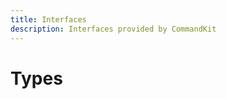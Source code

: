 ```yaml
---
title: Interfaces
description: Interfaces provided by CommandKit
---
```


# Types

<Cards><Card title="AutocompleteProps" description="Props for autocomplete command run functions." href="/docs/types/AutocompleteProps" />

<Card title="CommandContext" description="Represents a command context." href="/docs/types/CommandContext" />

<Card title="CommandFileObject" description="Represents a command file." href="/docs/types/CommandFileObject" />

<Card title="CommandKitConfig" description="No description available." href="/docs/types/CommandKitConfig" />

<Card title="CommandKitData" description="Private data for the CommandKit class." href="/docs/types/CommandKitData" />

<Card title="CommandKitOptions" description="Options for instantiating a CommandKit handler." href="/docs/types/CommandKitOptions" />

<Card title="CommandOptions" description="Additional command configuration options." href="/docs/types/CommandOptions" />

<Card title="CommandProps" description="Props for command run functions." href="/docs/types/CommandProps" />

<Card title="ContextMenuCommandProps" description="Props for context menu command run functions." href="/docs/types/ContextMenuCommandProps" />

<Card title="MessageContextMenuCommandProps" description="Props for message context menu command run functions." href="/docs/types/MessageContextMenuCommandProps" />

<Card title="SlashCommandProps" description="Props for slash (chat input) command run functions." href="/docs/types/SlashCommandProps" />

<Card title="UserContextMenuCommandProps" description="Props for user context menu command run functions." href="/docs/types/UserContextMenuCommandProps" />

<Card title="ValidationProps" description="Props for command validation functions." href="/docs/types/ValidationProps" />

<Card title="CommandData" description="No description available." href="/docs/types/CommandData" />

<Card title="CommandKitButtonBuilderInteractionCollectorDispatch" description="The handler to run when a button is clicked. This handler is called with the interaction as the first argument.
If the first argument is null, it means that the interaction collector has been destroyed." href="/docs/types/CommandKitButtonBuilderInteractionCollectorDispatch" />

<Card title="CommandKitButtonBuilderInteractionCollectorDispatchContextData" description="No description available." href="/docs/types/CommandKitButtonBuilderInteractionCollectorDispatchContextData" />

<Card title="CommandKitButtonBuilderOnEnd" description="No description available." href="/docs/types/CommandKitButtonBuilderOnEnd" />

<Card title="CommandObject" description="No description available." href="/docs/types/CommandObject" />

<Card title="ReloadOptions" description="A reload type for commands." href="/docs/types/ReloadOptions" /></Cards>